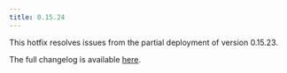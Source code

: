 ```yaml
---
title: 0.15.24
---
```


This hotfix resolves issues from the partial deployment of version 0.15.23.

The full changelog is available [here](https://github.com/paradedb/paradedb/releases/tag/v0.15.24).
